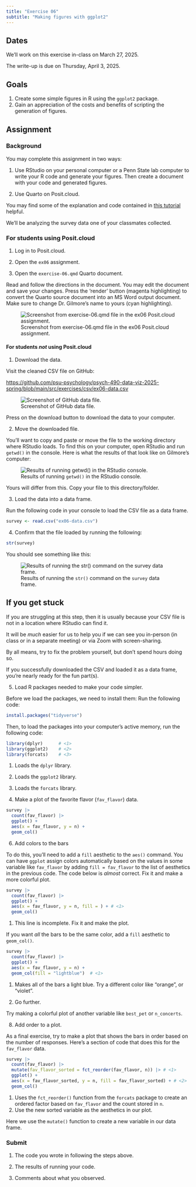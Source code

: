 ```yaml
---
title: "Exercise 06"
subtitle: "Making figures with ggplot2"
---
```


## Dates {-}

We'll work on this exercise in-class on March 27, 2025.

The write-up is [due]{.orange_due} on Thursday, April 3, 2025.

## Goals {-}

1. Create some simple figures in R using the `ggplot2` package.
2. Gain an appreciation of the costs and benefits of scripting the generation of figures.

## Assignment {-}

### Background

You may complete this assignment in two ways:

1. Use RStudio on your personal computer or a Penn State lab computer to write your R code and generate your figures. Then create a document with your code and generated figures.

2. Use Quarto on Posit.cloud.

You may find some of the explanation and code contained in [this tutorial](../tutorials/tutorial-r-ggplot.qmd) helpful.

We'll be analyzing the survey data one of your classmates collected.

### For students using Posit.cloud

1. Log in to Posit.cloud.

2. Open the `ex06` assignment.

3. Open the `exercise-06.qmd` Quarto document.

Read and follow the directions in the document. 
You may edit the document and save your changes. 
Press the 'render' button (magenta highlighting) to convert the Quarto source document into an MS Word output document.
Make sure to change Dr. Gilmore's name to yours (cyan highlighting).

![Screenshot from exercise-06.qmd file in the ex06 Posit.cloud assignment.](../include/img/posit-cloud-ex-06.png){#fig-posit-cloud-ex-06}

#### For students *not* using Posit.cloud

1. Download the data.

Visit the cleaned CSV file on GitHub:

<https://github.com/psu-psychology/psych-490-data-viz-2025-spring/blob/main/src/exercises/csv/ex06-data.csv>

![Screenshot of GitHub data file.](../include/img/github-ex06-data.png){#fig-github-ex06-data}

Press on the download button to download the data to your computer.

2. Move the downloaded file.

You'll want to copy and paste or move the file to the working directory where RStudio loads.
To find this on your computer, open RStudio and run `getwd()` in the console.
Here is what the results of that look like on Gilmore's computer:

![Results of running `getwd()` in the RStudio console.](../include/img/getwd.png){#fig-getwd}

Yours will differ from this.
Copy your file to this directory/folder.

3. Load the data into a data frame.

Run the following code in your console to load the CSV file as a data frame.

```r
survey <- read.csv("ex06-data.csv")
```

4. Confirm that the file loaded by running the following:

```r
str(survey)
```

You should see something like this:

![Results of running the `str()` command on the `survey` data frame.](../include/img/str-survey.png){#fig-str-survey}

::: {.callout-warning}
## If you get stuck

If you are struggling at this step, then it is usually because your CSV file is not in a location where RStudio can find it.

It will be *much* easier for us to help you if we can see you in-person (in class or in a separate meeting) or via Zoom with screen-sharing.

By all means, try to fix the problem yourself, but don't spend hours doing so.
:::

If you successfully downloaded the CSV and loaded it as a data frame, you're nearly ready for the fun part(s).

5. Load R packages needed to make your code simpler.

Before we load the packages, we need to install them:
Run the following code:

```r
install.packages("tidyverse")
```

Then, to load the packages into your computer's active memory, run the following code:

```r
library(dplyr)      # <1>
library(ggplot2)    # <2>
library(forcats)    # <3>
```
1. Loads the `dplyr` library.
2. Loads the `ggplot2` library.
3. Loads the `forcats` library.

5. Make a plot of the favorite flavor (`fav_flavor`) data.

```r
survey |>
  count(fav_flavor) |>
  ggplot() +
  aes(x = fav_flavor, y = n) +
  geom_col()
```

6. Add colors to the bars

To do this, you'll need to add a `fill` aesthetic to the `aes()` command.
You can have `ggplot` assign colors automatically based on the values in some variable like `fav_flavor` by adding `fill = fav_flavor` to the list of aesthetics in the previous code.
The code below is *almost* correct.
Fix it and make a more colorful plot.

```r
survey |>
  count(fav_flavor) |>
  ggplot() +
  aes(x = fav_flavor, y = n, fill = ) + # <1>
  geom_col()
```
1. This line is incomplete. Fix it and make the plot.

If you want *all* the bars to be the same color, add a `fill` aesthetic to `geom_col()`.

```r
survey |>
  count(fav_flavor) |>
  ggplot() +
  aes(x = fav_flavor, y = n) +
  geom_col(fill = "lightblue")  # <1>
```
1. Makes all of the bars a light blue. Try a different color like "orange", or "violet".

7. Go further.

Try making a colorful plot of another variable like `best_pet` or `n_concerts`.

8. Add order to a plot.

As a final exercise, try to make a plot that shows the bars in order based on the number of responses.
Here's a section of code that does this for the `fav_flavor` data.

```r
survey |>
  count(fav_flavor) |>
  mutate(fav_flavor_sorted = fct_reorder(fav_flavor, n)) |> # <1>
  ggplot() +
  aes(x = fav_flavor_sorted, y = n, fill = fav_flavor_sorted) + # <2>
  geom_col()  
```
1. Uses the `fct_reorder()` function from the `forcats` package to create an ordered factor based on `fav_flavor` and the count stored in `n`. 
2. Use the new sorted variable as the aesthetics in our plot.

::: {.callout-note}
Here we use the `mutate()` function to create a new variable in our data frame.
:::

### Submit {-}

1. The code you wrote in following the steps above.

2. The results of running your code.

3. Comments about what you observed.

